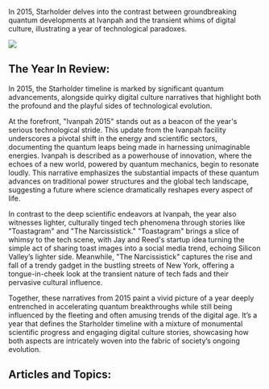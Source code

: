 In 2015, Starholder delves into the contrast between groundbreaking quantum developments at Ivanpah and the transient whims of digital culture, illustrating a year of technological paradoxes.

![](2015_ivanpah.png)

## The Year In Review:

In 2015, the Starholder timeline is marked by significant quantum advancements, alongside quirky digital culture narratives that highlight both the profound and the playful sides of technological evolution.

At the forefront, "Ivanpah 2015" stands out as a beacon of the year's serious technological stride. This update from the Ivanpah facility underscores a pivotal shift in the energy and scientific sectors, documenting the quantum leaps being made in harnessing unimaginable energies. Ivanpah is described as a powerhouse of innovation, where the echoes of a new world, powered by quantum mechanics, begin to resonate loudly. This narrative emphasizes the substantial impacts of these quantum advances on traditional power structures and the global tech landscape, suggesting a future where science dramatically reshapes every aspect of life.

In contrast to the deep scientific endeavors at Ivanpah, the year also witnesses lighter, culturally tinged tech phenomena through stories like "Toastagram" and "The Narcissistick." "Toastagram" brings a slice of whimsy to the tech scene, with Jay and Reed's startup idea turning the simple act of sharing toast images into a social media trend, echoing Silicon Valley’s lighter side. Meanwhile, "The Narcissistick" captures the rise and fall of a trendy gadget in the bustling streets of New York, offering a tongue-in-cheek look at the transient nature of tech fads and their pervasive cultural influence.

Together, these narratives from 2015 paint a vivid picture of a year deeply entrenched in accelerating quantum breakthroughs while still being influenced by the fleeting and often amusing trends of the digital age. It’s a year that defines the Starholder timeline with a mixture of monumental scientific progress and engaging digital culture stories, showcasing how both aspects are intricately woven into the fabric of society’s ongoing evolution.

## Articles and Topics:
